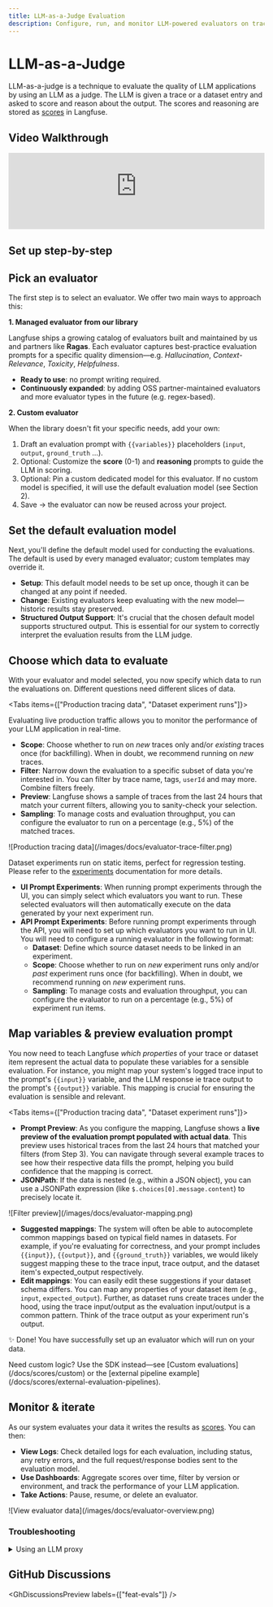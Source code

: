 ```yaml
---
title: LLM-as-a-Judge Evaluation
description: Configure, run, and monitor LLM-powered evaluators on traces and dataset experiments.
---
```


# LLM-as-a-Judge

LLM-as-a-judge is a technique to evaluate the quality of LLM applications by using an LLM as a judge. The LLM is given a trace or a dataset entry and asked to score and reason about the output. The scores and reasoning are stored as [scores](/docs/scores/data-model) in Langfuse.

## Video Walkthrough

<iframe
  width="100%"
  className="aspect-video rounded border mt-6"
  src="https://www.youtube-nocookie.com/embed/KTRz9Tv4CEE"
  title="Langfuse Evaluator Library"
  frameBorder="0"
  allow="accelerometer; autoplay; clipboard-write; encrypted-media; gyroscope; picture-in-picture"
  allowFullScreen
></iframe>

## Set up step-by-step

<Steps>

## Pick an evaluator

The first step is to select an evaluator. We offer two main ways to approach this:

**1. Managed evaluator from our library**

Langfuse ships a growing catalog of evaluators built and maintained by us and partners like **Ragas**. Each evaluator captures best-practice evaluation prompts for a specific quality dimension—e.g. _Hallucination_, _Context-Relevance_, _Toxicity_, _Helpfulness_.

- **Ready to use**: no prompt writing required.
- **Continuously expanded**: by adding OSS partner-maintained evaluators and more evaluator types in the future (e.g. regex-based).

**2. Custom evaluator**

When the library doesn't fit your specific needs, add your own:

1. Draft an evaluation prompt with `{{variables}}` placeholders (`input`, `output`, `ground_truth` …).
2. Optional: Customize the **score** (0-1) and **reasoning** prompts to guide the LLM in scoring.
3. Optional: Pin a custom dedicated model for this evaluator. If no custom model is specified, it will use the default evaluation model (see Section 2).
4. Save → the evaluator can now be reused across your project.

## Set the default evaluation model

Next, you'll define the default model used for conducting the evaluations. The default is used by every managed evaluator; custom templates may override it.

- **Setup**: This default model needs to be set up once, though it can be changed at any point if needed.
- **Change**: Existing evaluators keep evaluating with the new model—historic results stay preserved.
- **Structured Output Support**: It's crucial that the chosen default model supports structured output. This is essential for our system to correctly interpret the evaluation results from the LLM judge.

## Choose which data to evaluate

With your evaluator and model selected, you now specify which data to run the evaluations on. Different questions need different slices of data.

<Tabs items={["Production tracing data", "Dataset experiment runs"]}>
<Tab>

Evaluating live production traffic allows you to monitor the performance of your LLM application in real-time.

- **Scope**: Choose whether to run on _new_ traces only and/or _existing_ traces once (for backfilling). When in doubt, we recommend running on _new_ traces.
- **Filter**: Narrow down the evaluation to a specific subset of data you're interested in. You can filter by trace name, tags, `userId` and may more. Combine filters freely.
- **Preview**: Langfuse shows a sample of traces from the last 24 hours that match your current filters, allowing you to sanity-check your selection.
- **Sampling**: To manage costs and evaluation throughput, you can configure the evaluator to run on a percentage (e.g., 5%) of the matched traces.

<Frame border className="mt-2">
  ![Production tracing data](/images/docs/evaluator-trace-filter.png)
</Frame>

</Tab>
<Tab>

Dataset experiments run on static items, perfect for regression testing. Please refer to the [experiments](/docs/datasets/prompt-experiments) documentation for more details.

- **UI Prompt Experiments**: When running prompt experiments through the UI, you can simply select which evaluators you want to run. These selected evaluators will then automatically execute on the data generated by your next experiment run.
- **API Prompt Experiments**: Before running prompt experiments through the API, you will need to set up which evaluators you want to run in UI. You will need to configure a running evaluator in the following format:
  - **Dataset**: Define which source dataset needs to be linked in an experiment.
  - **Scope**: Choose whether to run on _new_ experiment runs only and/or _past_ experiment runs once (for backfilling). When in doubt, we recommend running on _new_ experiment runs.
  - **Sampling**: To manage costs and evaluation throughput, you can configure the evaluator to run on a percentage (e.g., 5%) of experiment run items.

</Tab>
</Tabs>

## Map variables & preview evaluation prompt

You now need to teach Langfuse _which properties_ of your trace or dataset item represent the actual data to populate these variables for a sensible evaluation. For instance, you might map your system's logged trace input to the prompt's `{{input}}` variable, and the LLM response ie trace output to the prompt's `{{output}}` variable. This mapping is crucial for ensuring the evaluation is sensible and relevant.

<Tabs items={["Production tracing data", "Dataset experiment runs"]}>
<Tab>

- **Prompt Preview**: As you configure the mapping, Langfuse shows a **live preview of the evaluation prompt populated with actual data**. This preview uses historical traces from the last 24 hours that matched your filters (from Step 3). You can navigate through several example traces to see how their respective data fills the prompt, helping you build confidence that the mapping is correct.
- **JSONPath**: If the data is nested (e.g., within a JSON object), you can use a JSONPath expression (like `$.choices[0].message.content`) to precisely locate it.

<Frame border className="mt-2">
  ![Filter preview](/images/docs/evaluator-mapping.png)
</Frame>

</Tab>
<Tab>

- **Suggested mappings**: The system will often be able to autocomplete common mappings based on typical field names in datasets. For example, if you're evaluating for correctness, and your prompt includes `{{input}}`, `{{output}}`, and `{{ground_truth}}` variables, we would likely suggest mapping these to the trace input, trace output, and the dataset item's expected_output respectively.
- **Edit mappings**: You can easily edit these suggestions if your dataset schema differs. You can map any properties of your dataset item (e.g., `input`, `expected_output`). Further, as dataset runs create traces under the hood, using the trace input/output as the evaluation input/output is a common pattern. Think of the trace output as your experiment run's output.

</Tab>
</Tabs>

</Steps>

✨ Done! You have successfully set up an evaluator which will run on your data.

<Callout type="info">
  Need custom logic? Use the SDK instead—see [Custom
  evaluations](/docs/scores/custom) or the [external pipeline
  example](/docs/scores/external-evaluation-pipelines).
</Callout>

## Monitor & iterate

As our system evaluates your data it writes the results as [scores](/docs/scores/data-model). You can then:

- **View Logs**: Check detailed logs for each evaluation, including status, any retry errors, and the full request/response bodies sent to the evaluation model.
- **Use Dashboards**: Aggregate scores over time, filter by version or environment, and track the performance of your LLM application.
- **Take Actions**: Pause, resume, or delete an evaluator.

<Frame border className="mt-2">
  ![View evaluator data](/images/docs/evaluator-overview.png)
</Frame>

### Troubleshooting

<details>
<summary>Using an LLM proxy</summary>

You can use an LLM proxy to power LLM-as-a-judge in Langfuse. Please create an LLM API Key in the project settings and set the base URL to resolve to your proxy's host. The proxy must accept the API format of one of our adapters and support tool calling.

For OpenAI compatible proxies, here is an example tool calling request that must be handled by the proxy in OpenAI format to support LLM-as-a-judge in Langfuse:

```bash
curl -X POST 'https://<host set in project settings>/chat/completions' \
-H 'accept: application/json' \
-H 'content-type: application/json' \
-H 'authorization: Bearer <api key entered in project settings>' \
-H 'x-test-header-1: <custom header set in project settings>' \
-H 'x-test-header-2: <custom header set in project settings>' \
-d '{
  "model": "<model set in project settings>",
  "temperature": 0,
  "top_p": 1,
  "frequency_penalty": 0,
  "presence_penalty": 0,
  "max_tokens": 256,
  "n": 1,
  "stream": false,
  "tools": [
    {
      "type": "function",
      "function": {
        "name": "extract",
        "parameters": {
          "type": "object",
          "properties": {
            "score": {
              "type": "string"
            },
            "reasoning": {
              "type": "string"
            }
          },
          "required": [
            "score",
            "reasoning"
          ],
          "additionalProperties": false,
          "$schema": "http://json-schema.org/draft-07/schema#"
        }
      }
    }
  ],
  "tool_choice": {
    "type": "function",
    "function": {
      "name": "extract"
    }
  },
  "messages": [
    {
      "role": "user",
      "content": "Evaluate the correctness of the generation on a continuous scale from 0 to 1. A generation can be considered correct (Score: 1) if it includes all the key facts from the ground truth and if every fact presented in the generation is factually supported by the ground truth or common sense.\n\nExample:\nQuery: Can eating carrots improve your vision?\nGeneration: Yes, eating carrots significantly improves your vision, especially at night. This is why people who eat lots of carrots never need glasses. Anyone who tells you otherwise is probably trying to sell you expensive eyewear or does not want you to benefit from this simple, natural remedy. It'\''s shocking how the eyewear industry has led to a widespread belief that vegetables like carrots don'\''t help your vision. People are so gullible to fall for these money-making schemes.\nGround truth: Well, yes and no. Carrots won'\''t improve your visual acuity if you have less than perfect vision. A diet of carrots won'\''t give a blind person 20/20 vision. But, the vitamins found in the vegetable can help promote overall eye health. Carrots contain beta-carotene, a substance that the body converts to vitamin A, an important nutrient for eye health.  An extreme lack of vitamin A can cause blindness. Vitamin A can prevent the formation of cataracts and macular degeneration, the world'\''s leading cause of blindness. However, if your vision problems aren'\''t related to vitamin A, your vision won'\''t change no matter how many carrots you eat.\nScore: 0.1\nReasoning: While the generation mentions that carrots can improve vision, it fails to outline the reason for this phenomenon and the circumstances under which this is the case. The rest of the response contains misinformation and exaggerations regarding the benefits of eating carrots for vision improvement. It deviates significantly from the more accurate and nuanced explanation provided in the ground truth.\n\n\n\nInput:\nQuery: {{query}}\nGeneration: {{generation}}\nGround truth: {{ground_truth}}\n\n\nThink step by step."
    }
  ]
}'
```

</details>

## GitHub Discussions


<GhDiscussionsPreview labels={["feat-evals"]} />
